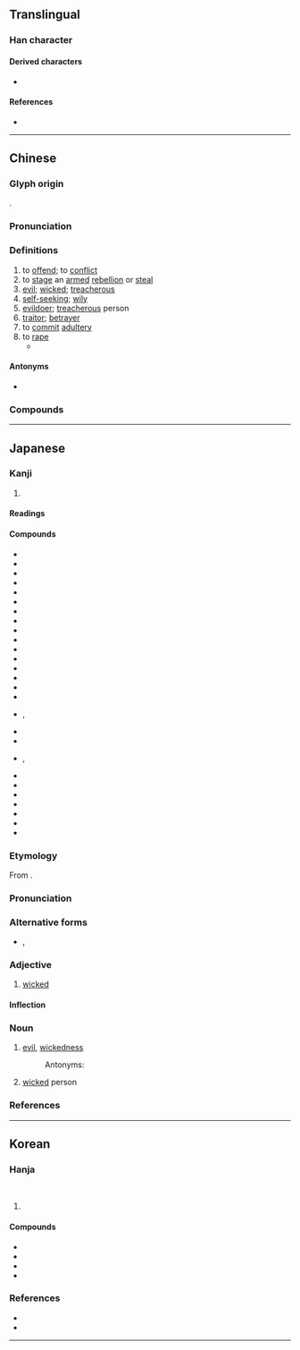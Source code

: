 {{also|姦}}
{{character info}}
==Translingual==

===Han character===
{{Han char|rn=38|rad=女|as=03|sn=6|four=41440|canj=VMJ|ids=⿰女干}}

====Derived characters====
*{{l|mul|𡋖}}

====References====
* {{Han ref|kx=0255.040|dkj=06045|dj=0518.040|hdz=21025.010|uh=5978|ud=22904|bh=A66C|bd=42604}}

----

==Chinese==
{{zh-forms|t2=姦|note=姦: “evil; to commit adultery; to rape”}}

===Glyph origin===
{{Han etym}}
{{Han compound|女|干|ls=psc|c1=s|c2=p}}.

===Pronunciation===
{{zh-pron
|m=jiān,gān
|m_note=gān - Mainland, used in the sense “to offend”
|m-s=
|c=gaan1
|c-t=
|g=
|h=
|j=
|mb=
|md=găng
|mn=qz,tw,xm,zz:kan
|mn-t=
|w=1ke,1ji
|w_note=1ke - vernacular; 1ji - literary
|x=
|mc=y
|oc=y
|ma=y
|cat=v,a,n
}}

===Definitions===
{{zh-hanzi}}

# to [[offend]]; to [[conflict]]
# to [[stage]] an [[armed]] [[rebellion]] or [[steal]]
# [[evil]]; [[wicked]]; [[treacherous]]
# [[self-seeking]]; [[wily]]
# [[evildoer]]; [[treacherous]] person
# [[traitor]]; [[betrayer]]
# to [[commit]] [[adultery]]
# to [[rape]]
#* {{zh-x|強奸|to rape}}

====Antonyms====
* {{sense|evil}} {{zh-l|義|righteous; justice}}

===Compounds===
{{zh-der|老奸巨猾|漢奸|奸商|奸臣|奸人|剗惡除奸|奸淫|內奸|奸邪|奸黠|姑息養奸|奸險|奸細|剪惡除奸|奸猾|以售其奸|奸賊|奸言|奸俏|奸胥猾吏|奸徒|奸計|奸夫|奸詐|奸同鬼蜮|奸棍|奸頑|呆裡撒奸|大奸似忠|奸黨|奸雄|奸詐不級|奸笑|奸汙|奸巧|奸宄|奸佞|大奸|奸刁|奸慝|作奸犯科|奸騙|奸滑|奸狡|元惡大奸|奸毒|發奸摘隱|摘奸發伏|朋比為奸|狼狽為奸|捉奸見床|私心藏奸|祛蠹除奸|揣奸把猾|洞燭其奸|犯奸|捉奸捉雙|捉奸見雙|發奸擿伏|洞察其奸|擿奸發伏|朋奸|朋比作奸|深奸巨猾|擒奸摘伏|藏奸|賣俏營奸|賢奸倒置|通奸|肆奸植黨|行奸賣俏|除奸|鋤奸|耍奸|詐奸不及|賣奸|賣俏迎奸|奸民|奸長}}

----

==Japanese==

===Kanji===
{{ja-kanji|grade=|rs=女03}}

# {{rfdef|ja|sort=女03}}

====Readings====
{{ja-readings
|goon=かん, けん
|kanon=かん
|kun=おか-す, あ-し, わる-い, よこしま-
}}

====Compounds====
{{der-top|Compounds}}
* {{ja-r|奸悪|かんあく}}
* {{ja-r|奸黠|かんかつ}}
* {{ja-r|漢奸|かんかん}}
* {{ja-r|奸譎|かんきつ}}
* {{ja-r|奸曲|かんきょく}}
* {{ja-r|奸計|かんけい}}
* {{ja-r|奸譎|かんけつ}}
* {{ja-r|奸詐|かんさ}}
* {{ja-r|奸才|かんさい}}
* {{ja-r|奸策|かんさく}}
* {{ja-r|奸邪|かんじゃ}}
* {{ja-r|奸商|かんしょう}}
* {{ja-r|奸心|かんしん}}
* {{ja-r|奸臣|かんしん}}
* {{ja-r|奸人|かんじん}}
* {{ja-r|奸賊|かんぞく}}
* {{ja-r|奸智|かんち}}, {{ja-r|奸知|かんち}}
* {{ja-r|奸徒|かんと}}
* {{ja-r|奸盗|かんとう}}
* {{ja-r|奸匿|かんとく}}, {{ja-r|奸匿|かんちょく}}
* {{ja-r|奸佞|かんねい}}
* {{ja-r|奸婦|かんぷ}}
* {{ja-r|奸物|かんぶつ}}
* {{ja-r|奸謀|かんぼう}}
* {{ja-r|奸雄|かんゆう}}
* {{ja-r|斬奸|ざんかん}}
* {{ja-r|大奸|たいかん}}
{{der-bottom}}

{{ja-kanjitab|かん|yomi=o}}

===Etymology===
From {{bor|ja|ltc|-|sort=かん}} {{m|zh|奸|tr=kan}}.

===Pronunciation===
{{ja-pron|yomi=kanon|かん|acc=1|acc_ref=DJR,NHK}}

===Alternative forms===
* {{ja-l|姦}}, {{ja-l|姧}}

===Adjective===
{{ja-adj|infl=na|かん}}

# [[wicked]]

====Inflection====
{{ja-na|かん}}

===Noun===
{{ja-noun|かん}}

# [[evil]], [[wickedness]]
#: Antonyms: {{ja-r|義|ぎ|gloss=[[justice]]}}
# [[wicked]] person

===References===
<references/>

----

==Korean==

===Hanja===
{{ko-hanja-search}}
{{ko-hanja|간사할|간}}<br/>
{{ko-hanja|범할|간}}

# {{hanja form of|간|[[evil]], [[wicked]]}}

====Compounds====
{{der-top3|Compounds}}
* {{ko-l|간사|[[deceit]]|奸邪}}
* {{ko-l|간악|[[wickedness]]|奸惡}}
* {{ko-l|간계|[[evil]] [[plot]]/[[scheme]]|奸計}}
* {{ko-l|간교|[[cunningness]]|奸巧}}
{{der-bottom}}

===References===
* {{Hanja ref}}
* {{R:hanjadoc}}

----